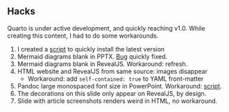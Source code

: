## Hacks

Quarto is under active development, and quickly reaching v1.0. While creating this content, I had to do some workarounds.

1. I created a [script](https://github.com/quarto-dev/quarto-cli/discussions/1232) to quickly install the latest version
2. Mermaid diagrams blank in PPTX. [Bug](https://github.com/quarto-dev/quarto-cli/issues/1159) quickly fixed.
3. Mermaid diagrams blank in RevealJS. Workaround: refresh.
4. HTML website and RevealJS from same source: images disappear
    - Workaround: add `self-contained: true` to YAML front-matter
5. Pandoc large monospaced font size in PowerPoint. Workaround: [script](https://github.com/quarto-dev/quarto-cli/discussions/1272).
6. The decorations on this slide only appear on RevealJS, by design.
7. Slide with article screenshots renders weird in HTML, no workaround.